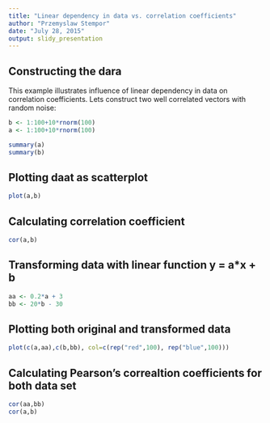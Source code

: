 ```yaml
---
title: "Linear dependency in data vs. correlation coefficients"
author: "Przemyslaw Stempor"
date: "July 28, 2015"
output: slidy_presentation
---
```


## Constructing the dara

This example illustrates influence of linear dependency in data on correlation coefficients.
Lets construct two well correlated vectors with random noise:

```r
b <- 1:100+10*rnorm(100)
a <- 1:100+10*rnorm(100)
```

```r
summary(a)
summary(b)

```

## Plotting daat as scatterplot

```r
plot(a,b)
```

## Calculating correlation coefficient

```r
cor(a,b)
```

## Transforming data with linear function y = a*x + b 

```r
aa <- 0.2*a + 3
bb <- 20*b - 30
```

## Plotting both original and transformed data

```r
plot(c(a,aa),c(b,bb), col=c(rep("red",100), rep("blue",100)))
```

## Calculating Pearson's correaltion coefficients for both data set

```r
cor(aa,bb)
cor(a,b)
```

